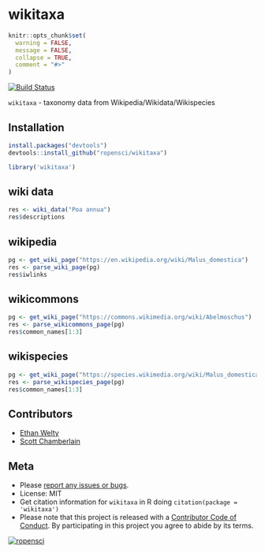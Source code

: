 wikitaxa
========

```r
knitr::opts_chunk$set(
  warning = FALSE,
  message = FALSE,
  collapse = TRUE,
  comment = "#>"
)
```

[![Build Status](https://api.travis-ci.org/ropensci/wikitaxa.svg?branch=master)](https://travis-ci.org/ropensci/wikitaxa)

`wikitaxa` - taxonomy data from Wikipedia/Wikidata/Wikispecies

## Installation

```r
install.packages("devtools")
devtools::install_github("ropensci/wikitaxa")
```

```r
library('wikitaxa')
```

## wiki data

```r
res <- wiki_data("Poa annua")
res$descriptions
```

## wikipedia

```r
pg <- get_wiki_page("https://en.wikipedia.org/wiki/Malus_domestica")
res <- parse_wiki_page(pg)
res$iwlinks
```

## wikicommons

```r
pg <- get_wiki_page("https://commons.wikimedia.org/wiki/Abelmoschus")
res <- parse_wikicommons_page(pg)
res$common_names[1:3]
```

## wikispecies

```r
pg <- get_wiki_page("https://species.wikimedia.org/wiki/Malus_domestica")
res <- parse_wikispecies_page(pg)
res$common_names[1:3]
```


## Contributors

* [Ethan Welty](https://github.com/ezwelty)
* [Scott Chamberlain](https://github.com/sckott)

## Meta

* Please [report any issues or bugs](https://github.com/ropensci/wikitaxa/issues).
* License: MIT
* Get citation information for `wikitaxa` in R doing `citation(package = 'wikitaxa')`
* Please note that this project is released with a [Contributor Code of Conduct](CONDUCT.md). By participating in this project you agree to abide by its terms.

[![ropensci](https://ropensci.org/public_images/github_footer.png)](https://ropensci.org)
